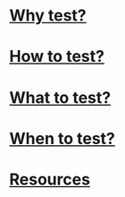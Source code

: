 <div className="p-8 pb-2">

# [Why test?](/why)

# [How to test?](/how)

# [What to test?](/what)

# [When to test?](/when)

# [Resources](/resources)

</div>
